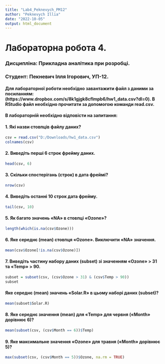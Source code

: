 ---
title: "Lab4_Peknevych_PM12"
author: "Peknevych Illia"
date: "2022-10-05"
output: html_document
---

# Лабораторна робота 4.

### Дисципліна: Прикладна аналітика при розробці.

### Студент: Пекневич Ілля Ігорович, УП-12.

#### Для лабораторної роботи необхідно завантажити файл з даними за посиланням: (https://www.dropbox.com/s/8k1gjgk8cflmpb6/hw1_data.csv?dl=0). В RStudio файл необхідно прочитати за допомогою команди read.csv.

#### В лабораторній необхідно відповісти на запитання:

#### 1. Які назви стовпців файлу даних?
```{r}
csv = read.csv("D:/Downloads/hw1_data.csv")
colnames(csv)
```

#### 2.	Виведіть перші 6 строк фрейму даних.

```{r}
head(csv, 6)
```

#### 3.	Скільки спостерігань (строк) в дата фреймі?

```{r}
nrow(csv)
```

#### 4.	Виведіть останні 10 строк дата фрейму.

```{r}
tail(csv, 10)
```

#### 5.	Як багато значень «NA» в стовпці «Ozone»?

```{r}
length(which(is.na(csv$Ozone)))
```

#### 6.	Яке середнє (mean) стовпця «Ozone». Виключити «NA» значення.

```{r}
mean(csv$Ozone[!is.na(csv$Ozone)])
```

#### 7.	Виведіть частину набору даних (subset) зі значенням «Ozone» > 31 та «Temp» > 90.

```{r}
subset = subset(csv, (csv$Ozone > 31) & (csv$Temp > 90))
subset
```

#### Яке середнє (mean) значень «Solar.R» в цьому наборі даних (subset)?

```{r}
mean(subset$Solar.R)
```

#### 8.	Яке середнє значення (mean) для «Temp» для червня («Month» дорівнює 6)?

```{r}
mean(subset(csv, (csv$Month == 6))$Temp)
```

#### 9.	Яке максимальне значення «Ozone» для травня («Month» дорівнює 5)?

```{r}
max(subset(csv, (csv$Month == 5))$Ozone, na.rm = TRUE)
```